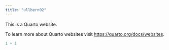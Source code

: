 ```yaml
---
title: "ullbern02"
---
```


This is a Quarto website.

To learn more about Quarto websites visit <https://quarto.org/docs/websites>.

```r
1 + 1
```
